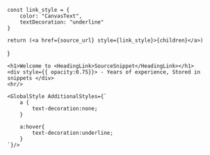 
    const link_style = {
        color: "CanvasText",
        textDecoration: "underline"
    }

    return (<a href={source_url} style={link_style}>{children}</a>)
}

<HTMLSkeleton>

    <h1>Welcome to <HeadingLink>SourceSnippet</HeadingLink></h1>
    <div style={{ opacity:0.75}}> - Years of experience, Stored in snippets </div>
    <hr/>

    <GlobalStyle AdditionalStyles={`
        a {
            text-decoration:none;
        }

        a:hover{
            text-decoration:underline;
        }
    `}/>

</HTMLSkeleton>